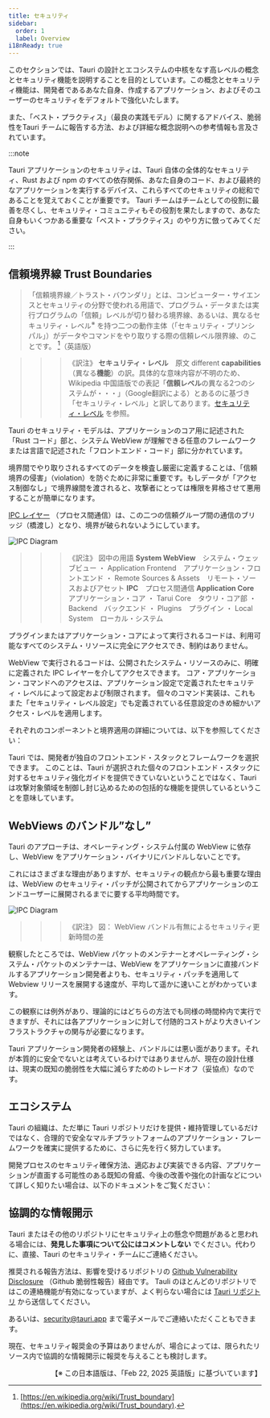 ```yaml
---
title: セキュリティ
sidebar:
  order: 1
  label: Overview
i18nReady: true
---
```



このセクションでは、Tauri の設計とエコシステムの中核をなす高レベルの概念とセキュリティ機能を説明することを目的としています。この概念とセキュリティ機能は、開発者であるあなた自身、作成するアプリケーション、およびそのユーザーのセキュリティをデフォルトで強化いたします。

また、「ベスト・プラクティス」（最良の実践モデル）に関するアドバイス、脆弱性をTauri チームに報告する方法、および詳細な概念説明への参考情報も言及されています。

:::note

Tauri アプリケーションのセキュリティは、Tauri 自体の全体的なセキュリティ、Rust および npm のすべての依存関係、あなた自身のコード、および最終的なアプリケーションを実行するデバイス、これらすべてのセキュリティの総和であることを覚えておくことが重要です。
Tauri チームはチームとしての役割に最善を尽くし、セキュリティ・コミュニティもその役割を果たしますので、あなた自身もいくつかある重要な「ベスト・プラクティス」のやり方に倣ってみてください。

:::

## 信頼境界線 Trust Boundaries

> 「信頼境界線／トラスト・バウンダリ」とは、コンピューター・サイエンスとセキュリティの分野で使われる用語で、プログラム・データまたは実行プログラムの「信頼」レベルが切り替わる境界線、あるいは、異なるセキュリティ・レベル<sup>※</sup> を持つ二つの動作主体（「セキュリティ・プリンシパル」）がデータやコマンドをやり取りする際の信頼レベル限界線、のことです。
> [^wikipedia-trust-boundary]（英語版）

[^wikipedia-trust-boundary]: [https://en.wikipedia.org/wiki/Trust_boundary](https://en.wikipedia.org/wiki/Trust_boundary).

> > > 《訳注》 **セキュリティ・レベル**　原文 different **capabilities**（異なる**機能**）の訳。具体的な意味内容が不明のため、Wikipedia 中国語版での表記「**信頼レベル**の異なる2つのシステムが・・・」（Google翻訳による）とあるのに基づき「セキュリティ・レベル」と訳してあります。[セキュリティ・レベル](/ja/security/capabilities/) を参照。

Tauri のセキュリティ・モデルは、アプリケーションのコア用に記述された「Rust コード」部と、システム WebView が理解できる任意のフレームワークまたは言語で記述された「フロントエンド・コード」部に分かれています。

境界間でやり取りされるすべてのデータを検査し厳密に定義することは、「信頼境界の侵害」（violation）を防ぐために非常に重要です。もしデータが「アクセス制御なし」で境界線間を渡されると、攻撃者にとっては権限を昇格させて悪用することが簡単になります。

[IPC レイヤー](/ja/concept/inter-process-communication/) （プロセス間通信）は、この二つの信頼グループ間の通信のブリッジ（橋渡し）となり、境界が破られないようにしています。

![IPC Diagram](@assets/security/tauri-trust-boundaries.svg)

> > > 《訳注》 図中の用語
> > > **System WebView**　システム・ウェッブビュー
> > > ・ Application Frontend　アプリケーション・フロントエンド
> > > ・ Remote Sources & Assets　リモート・ソースおよびアセット
> > > **IPC**　プロセス間通信
> > > **Application Core**　アプリケーション・コア
> > > ・ Tarui Core　タウリ・コア部
> > > ・ Backend　バックエンド
> > > ・ Plugins　プラグイン
> > > ・ Local System　ローカル・システム

プラグインまたはアプリケーション・コアによって実行されるコードは、利用可能なすべてのシステム・リソースに完全にアクセスでき、制約はありません。

WebView で実行されるコードは、公開されたシステム・リソースのみに、明確に定義された IPC レイヤーを介してアクセスできます。
コア・アプリケーション・コマンドへのアクセスは、アプリケーション設定で定義されたセキュリティ・レベルによって設定および制限されます。
個々のコマンド実装は、これもまた「セキュリティ・レベル設定」でも定義されている任意設定のきめ細かいアクセス・レベルを適用します。

それぞれのコンポーネントと境界適用の詳細については、以下を参照してください：

<CardGrid>
  <LinkCard title="アクセス権" href="/ja/security/permissions/" />
  <LinkCard title="スコープ" href="/ja/security/scope/" />
  <LinkCard title="セキュリティ・レベル" href="/ja/security/capabilities/" />
  <LinkCard title="ランタイム統制" href="/ja/security/runtime-authority/" />
</CardGrid>

Tauri では、開発者が独自のフロントエンド・スタックとフレームワークを選択できます。
このことは、Tauri が選択された個々のフロントエンド・スタックに対するセキュリティ強化ガイドを提供できていないということではなく、Tauri は攻撃対象領域を制御し封じ込めるための包括的な機能を提供しているということを意味しています。

<CardGrid>
  <LinkCard
    title="コンテンツ・セキュリティ・ ポリシー（CSP）"
    href="/ja/security/csp/"
  />
  <LinkCard
    title="アイソレーション型"
    href="/ja/concept/inter-process-communication/isolation/"
  />
</CardGrid>

## WebViews のバンドル”なし”

Tauri のアプローチは、オペレーティング・システム付属の WebView に依存し、WebView をアプリケーション・バイナリにバンドルしないことです。

これにはさまざまな理由がありますが、セキュリティの観点から最も重要な理由は、WebView のセキュリティ・パッチが公開されてからアプリケーションのエンドユーザーに展開されるまでに要する平均時間です。

![IPC Diagram](@assets/security/tauri-update-lag.svg)

> > > 《訳注》 図： WebView バンドル有無によるセキュリティ更新時間の差

観察したところでは、WebView パケットのメンテナーとオペレーティング・システム・パケットのメンテナーは、WebView をアプリケーションに直接バンドルするアプリケーション開発者よりも、セキュリティ・パッチを適用して Webview リリースを展開する速度が、平均して遥かに速いことがわかっています。

この観察には例外があり、理論的にはどちらの方法でも同様の時間枠内で実行できますが、それには各アプリケーションに対して付随的コストがより大きいインフラストラクチャの関与が必要になります。

Tauri アプリケーション開発者の経験上、バンドルには悪い面があります。それが本質的に安全でないとは考えているわけではありませんが、現在の設計仕様は、現実の既知の脆弱性を大幅に減らすためのトレードオフ（妥協点）なのです。

## エコシステム

Tauri の組織は、ただ単に Tauri リポジトリだけを提供・維持管理しているだけではなく、合理的で安全なマルチプラットフォームのアプリケーション・フレームワークを確実に提供するために、さらに先を行く努力しています。

開発プロセスのセキュリティ確保方法、適応および実装できる内容、アプリケーションが直面する可能性のある既知の脅威、今後の改善や強化の計画などについて詳しく知りたい場合は、以下のドキュメントをご覧ください：

<CardGrid>
  <LinkCard title="エコシステム・セキュリティ" href="/ja/security/ecosystem/" />
  <LinkCard
    title="アプリケーション・ ライフサイクルでの脅威"
    href="/ja/security/lifecycle/"
  />
  <LinkCard title="これからの取り組み" href="/ja/security/future/" />
</CardGrid>

## 協調的な情報開示

Tauri またはその他のリポジトリにセキュリティ上の懸念や問題があると思われる場合には、**発見した事項について公にはコメントしない** でください。代わりに、直接、Tauri のセキュリティ・チームにご連絡ください。

推奨される報告方法は、影響を受けるリポジトリの [Github Vulnerability Disclosure](https://docs.github.com/en/code-security/security-advisories/guidance-on-reporting-and-writing-information-about-vulnerabilities/privately-reporting-a-security-vulnerability#privately-reporting-a-security-vulnerability) （Github 脆弱性報告）経由です。
Tauli のほとんどのリポジトリではこの連絡機能が有効になっていますが、よく判らない場合には [Tauri リポジトリ](https://github.com/tauri-apps/tauri/security/advisories/new) から送信してください。

あるいは、[security@tauri.app](mailto:security@tauri.app) まで電子メールでご連絡いただくこともできます。

現在、セキュリティ報奨金の予算はありませんが、場合によっては、限られたリソース内で協調的な情報開示に報奨を与えることも検討します。

<div style="text-align: right;">
  【※ この日本語版は、「Feb 22, 2025 英語版」に基づいています】
</div>
